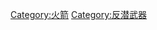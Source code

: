 {{catmore|反潛飛彈}}
{{Commonscat|Anti-submarine mortars}}

[[Category:火箭|Category:火箭]]
[[Category:反潜武器|Category:反潜武器]]